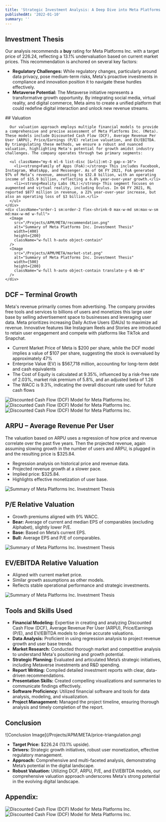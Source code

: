 ```yaml
---
title: 'Strategic Investment Analysis: A Deep Dive into Meta Platforms Inc.'
publishedAt: '2022-01-10'
summary: ''
---
```


## Investment Thesis

  Our analysis recommends a **buy** rating for Meta Platforms Inc. with a target price of 226.24, reflecting a 13.1% undervaluation based on current market prices. This recommendation is anchored on several key factors:

  <section className="flex flex-col sm:flex-row sm:items-start sm:space-x-4 items-center">
    <div className="order-2 sm:order-1 w-full sm:w-auto">
      <ul className="grid-cols-none">
        <li><strong>Regulatory Challenges:</strong> While regulatory changes, particularly around data privacy, pose medium-term risks, Meta's proactive investments in compliance and innovation position it to navigate these hurdles effectively.</li>
        <li><strong>Metaverse Potential:</strong> The Metaverse initiative represents a transformative growth opportunity. By integrating social media, virtual reality, and digital commerce, Meta aims to create a unified platform that could redefine digital interaction and unlock new revenue streams.</li>
      </ul>
      ## Valuation

      Our valuation approach employs multiple financial models to provide a comprehensive and precise assessment of Meta Platforms Inc. (Meta). These models include Discounted Cash Flow (DCF), Average Revenue Per User (ARPU), Price/Earnings (P/E) relative valuation, and EV/EBITDA. By triangulating these methods, we ensure a robust and nuanced valuation, highlighting Meta's potential for growth amidst industry challenges. The company operates through two primary segments:

      <ul className="my-6 ml-6 list-disc [&>li]:mt-2 gap-x-16">
        <li><strong>Family of Apps (FoA):</strong> This includes Facebook, Instagram, WhatsApp, and Messenger. As of Q4 FY 2021, FoA generated 97% of Meta’s revenue, amounting to $32.8 billion, with an operating income of $15.9 billion, reflecting a 6.8% year-over-year growth.</li>
        <li><strong>Reality Labs (RL):</strong> This segment focuses on augmented and virtual reality, including Oculus. In Q4 FY 2021, RL reported $877 million in revenue, a 22% year-over-year increase, but also an operating loss of $3 billion.</li>
      </ul>
    </div>
    <div className="order-1 sm:order-2 flex-shrink-0 max-w-md sm:max-w-sm md:max-w-md w-full">
      <Image
        src="/Projects/APM/META/recommendation.png"
        alt="Summary of Meta Platforms Inc. Investment Thesis"
        width={400}
        height={200}
        className="w-full h-auto object-contain"
      />
      <Image
        src="/Projects/APM/META/market-stat.png"
        alt="Summary of Meta Platforms Inc. Investment Thesis"
        width={500}
        height={200}
        className="w-full h-auto object-contain translate-y-6 mb-8"
      />
    </div>
  </section>

  ## DCF – Terminal Growth

  Meta's revenue primarily comes from advertising. The company provides free tools and services to billions of users and monetizes this large user base by selling advertisement space to businesses and leveraging user data. Meta prioritizes increasing Daily Active Users (DAUs) to maximize ad revenue. Innovative features like Instagram Reels and Stories are introduced to retain user engagement and compete with platforms like TikTok and Snapchat.

  <ul className="my-6 ml-6 list-disc [&>li]:mt-2 gap-x-16">
    <li>Current Market Price of Meta is $200 per share, while the DCF model implies a value of $107 per share, suggesting the stock is overvalued by approximately 47%</li>
    <li>Enterprise Value (EV) is $567,718 million, accounting for long-term debt and cash equivalents</li>
    <li>The Cost of Equity is calculated at 9.35%, influenced by a risk-free rate of 2.03%, market risk premium of 5.8%, and an adjusted beta of 1.26</li>
    <li>The WACC is 9.3%, indicating the overall discount rate used for future cash flows</li>
  </ul>

  <div className="flex flex-wrap justify-center gap-2.5 max-w-full">
    <Image
      src="/Projects/APM/META/terminal-growth.png"
      alt="Discounted Cash Flow (DCF) Model for Meta Platforms Inc."
      width={400}
      height={200}
      className="w-full h-auto object-contain max-w-xs"
    />
    <Image
      src="/Projects/APM/META/DCF.png"
      alt="Discounted Cash Flow (DCF) Model for Meta Platforms Inc."
      width={400}
      height={200}
      className="w-full h-auto object-contain max-w-xl"
    />
    <Image
      src="/Projects/APM/META/WACC.png"
      alt="Discounted Cash Flow (DCF) Model for Meta Platforms Inc."
      width={400}
      height={200}
      className="w-full h-auto object-contain max-w-sm"
    />
  </div>

## ARPU – Average Revenue Per User

The valuation based on ARPU uses a regression of how price and revenue correlate over the past five years. Then the projected revenue, again assuming slowing growth in the number of users and ARPU, is plugged in and the resulting price is $325.84.

<ul className="my-6 ml-6 list-disc [&>li]:mt-2 gap-x-16">
  <li>Regression analysis on historical price and revenue data.</li>
  <li>Projected revenue growth at a slower pace.</li>
  <li>Implied price: $325.84.</li>
  <li>Highlights effective monetization of user base.</li>
</ul>

<div className="flex justify-center pt-[2rem]">
  <div className="w-[25rem]">
    <Image
      src="/Projects/APM/META/ARPU.png"
      alt="Summary of Meta Platforms Inc. Investment Thesis"
      width={1600}
      height={400}
      className="w-full h-auto object-contain mb-2"
    />
  </div>
</div>

## P/E Relative Valuation

- Growth premiums aligned with 9% WACC.
- **Bear:** Average of current and median EPS of comparables (excluding Alphabet), slightly lower P/E.
- **Base:** Based on Meta’s current EPS.
- **Bull:** Average EPS and P/E of comparables.

<div className="flex justify-center pt-[2rem]">
  <div className="w-[25rem]">
    <Image
      src="/Projects/APM/META/PE.png"
      alt="Summary of Meta Platforms Inc. Investment Thesis"
      width={1600}
      height={400}
      className="w-full h-auto object-contain mb-2"
    />
  </div>
</div>

## EV/EBITDA Relative Valuation

- Aligned with current market price.
- Similar growth assumptions as other models.
- Reflects stable operational performance and strategic investments.

<div className="flex justify-center pt-[2rem]">
  <div className="w-[25rem]">
    <Image
      src="/Projects/APM/META/EV-EBITDA.png"
      alt="Summary of Meta Platforms Inc. Investment Thesis"
      width={1600}
      height={400}
      className="w-full h-auto object-contain mb-2"
    />
  </div>
</div>


  ## Tools and Skills Used

  - **Financial Modeling:** Expertise in creating and analyzing Discounted Cash Flow (DCF), Average Revenue Per User (ARPU), Price/Earnings (P/E), and EV/EBITDA models to derive accurate valuations.
  - **Data Analysis:** Proficient in using regression analysis to project revenue growth and user base trends.
  - **Market Research:** Conducted thorough market and competitive analysis to understand Meta's positioning and growth potential.
  - **Strategic Planning:** Evaluated and articulated Meta’s strategic initiatives, including Metaverse investments and R&D spending.
  - **Report Writing:** Compiled detailed investment reports with clear, data-driven recommendations.
  - **Presentation Skills:** Created compelling visualizations and summaries to communicate findings effectively.
  - **Software Proficiency:** Utilized financial software and tools for data analysis, modeling, and visualization.
  - **Project Management:** Managed the project timeline, ensuring thorough analysis and timely completion of the report.

  ## Conclusion

<div className={"flex justify-center"}>
  ![Conclusion Image](/Projects/APM/META/price-triangulation.png)
</div>

  - **Target Price:** $226.24 (13.1% upside).
  - **Drivers:** Strategic growth initiatives, robust user monetization, effective regulatory management.
  - **Approach:** Comprehensive and multi-faceted analysis, demonstrating Meta’s potential in the digital landscape.
  - **Robust Valuation:** Utilizing DCF, ARPU, P/E, and EV/EBITDA models, our comprehensive valuation approach underscores Meta's strong potential in the evolving digital landscape.

  ## Appendix:

  <div className="flex flex-wrap justify-center gap-2.5 max-w-full mb-2">
    <Image
      src="/Projects/APM/META/appendix1.png"
      alt="Discounted Cash Flow (DCF) Model for Meta Platforms Inc."
      width={1600}
      height={200}
    />
    <Image
      src="/Projects/APM/META/appendix2.png"
      alt="Discounted Cash Flow (DCF) Model for Meta Platforms Inc."
      width={1600}
      height={200}
    />
  </div>